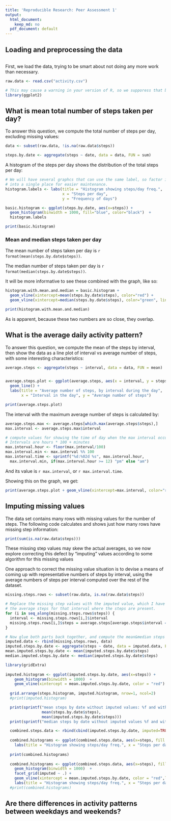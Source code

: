 ```yaml
---
title: 'Reproducible Research: Peer Assessment 1'
output:
  html_document:
    keep_md: no
  pdf_document: default
---
```



## Loading and preprocessing the data

```r
```

First, we load the data, trying to be smart about not doing any more work than necessary.

```r

raw.data <- read.csv("activity.csv")

# This may cause a warning in your version of R, so we supporess that by using the warning option above
library(ggplot2)
```


## What is mean total number of steps taken per day?

To answer this question, we compute the total number of steps per day, excluding missing values:

```r

data <- subset(raw.data, !is.na(raw.data$steps))

steps.by.date <- aggregate(steps ~ date, data = data, FUN = sum)
```

A histogram of the steps per day shows the distribution of the total steps per day:

```r

# We will have several graphcs that can use the same label, so factor its definition
# into a single place for easier maintenance.
histogram.labels <- labs(title = "Histogram showing steps/day freq.",
                         x = "Steps per day", 
                         y = "Frequency of days")

basic.histogram <- ggplot(steps.by.date, aes(x=steps)) +  
  geom_histogram(binwidth = 1000, fill="blue", color="black")  + 
  histogram.labels

print(basic.histogram)
```

### Mean and median steps taken per day

The mean number of steps taken per day is `r format(mean(steps.by.date$steps))`.

The median number of steps taken per day is `r format(median(steps.by.date$steps))`.

It will be more informative to see these combined with the graph, like so:

```r

histogram.with.mean.and.median = basic.histogram +
  geom_vline(xintercept=mean(steps.by.date$steps), color="red") +
  geom_vline(xintercept=median(steps.by.date$steps), color="green", linetype="longdash")

print(histogram.with.mean.and.median)

```

As is apparent, because these two numbers are so close, they overlap.

## What is the average daily activity pattern?

To answer this question, we compute the mean of the steps by interval, then show the data as a line plot of interval vs average number of steps, with some interesting characteristics:

```r
average.steps <- aggregate(steps ~ interval, data = data, FUN = mean)


average.steps.plot <- ggplot(average.steps, aes(x = interval, y = steps)) + 
  geom_line() +
  labs(title = "Average number of steps, by interval during the day", 
       x = "Interval in the day", y = "Average number of steps")

print(average.steps.plot)
```

The interval with the maximum average number of steps is calculated by:
```r
average.steps.max <- average.steps[which.max(average.steps$steps),]
max.interval <- average.steps.max$interval

# compute values for showing the time of day when the max interval occurred
# Intervals are hours * 100 + minutes
max.interval.hour <- floor(max.interval/100)
max.interval.min <- max.interval %% 100
max.interval.time <- sprintf("%d:%02d %s", max.interval.hour, 
  max.interval.min, if(max.interval.hour >= 12) "pm" else "am")
```

And its value is `r max.interval`, or `r max.interval.time`.

Showing this on the graph, we get:

```r
print(average.steps.plot + geom_vline(xintercept=max.interval, color="red"))
```

## Imputing missing values

The data set contains many rows with missing values for the number of steps.  The following code calculates and shows just how many rows have missing step information:

```r
print(sum(is.na(raw.data$steps)))
```

These missing step values may skew the actual averages, so we now explore correcting this defect by "imputing" values according to some algorithm for this missing values

One approach to correct the missing value situation is to devise a means of coming up with representative numbers of steps by interval, using the average numbers of steps per interval computed over the rest of the dataset.

```r
missing.steps.rows <- subset(raw.data, is.na(raw.data$steps))

# Replace the missing step values with the imputed value, which I have chosen to be
# the average steps for that interval where the steps are present.
for (i in seq_along(missing.steps.rows$steps)) {
  interval <- missing.steps.rows[i,]$interval
  missing.steps.rows[i,]$steps = average.steps[average.steps$interval == interval,]$steps
}

# Now glue both parts back together, and compute the mean&median steps by date for it
imputed.data <- rbind(missing.steps.rows, data)
imputed.steps.by.date <- aggregate(steps ~ date, data = imputed.data, FUN = sum)
mean.imputed.steps.by.date <- mean(imputed.steps.by.date$steps)
median.imputed.steps.by.date <- median(imputed.steps.by.date$steps)

library(gridExtra)
 
imputed.histogram <- ggplot(imputed.steps.by.date, aes(x=steps)) +
    geom_histogram(binwidth = 1000)  + 
    geom_vline(xintercept = mean.imputed.steps.by.date, color = "red") +
    
  grid.arrange(steps.histogram, imputed.histogram, nrow=1, ncol=2)
  #print(imputed.histogram)

  print(sprintf("mean steps by date without imputed values: %f and with imputed values: %f", 
                mean(steps.by.date$steps), 
                mean(imputed.steps.by.date$steps)))
  print(sprintf("median steps by date without imputed values %f and with imputed values: %f",median(steps.by.date$steps), median(imputed.steps.by.date$steps)))

  combined.steps.data <- rbind(cbind(imputed.steps.by.date, imputed=TRUE), cbind(steps.by.date, imputed=FALSE))
  
  combined.histograms <- ggplot(combined.steps.data, aes(x=steps, fill = imputed) ) +  geom_histogram(binwidth = 1000)  + 
    labs(title = "Histogram showing steps/day freq.", x = "Steps per day", y = "Frequency of days occurrence")
  
  print(combined.histograms)
  
  combined.histograms <- ggplot(combined.steps.data, aes(x=steps), fill="white") +  
    geom_histogram(binwidth = 1000)  + 
    facet_grid(imputed ~ .) +
    geom_vline(xintercept = mean.imputed.steps.by.date, color = "red",linetype="dashed") +
    labs(title = "Histogram showing steps/day freq.", x = "Steps per day", y = "Frequency of days occurrence")
  #print(combined.histograms)
```

## Are there differences in activity patterns between weekdays and weekends?
